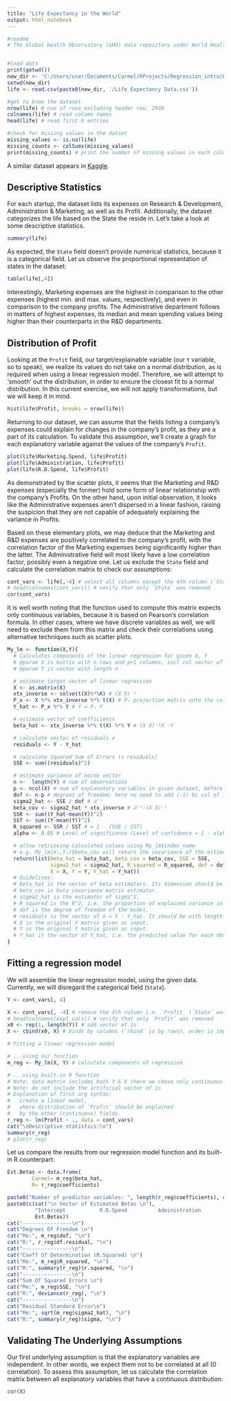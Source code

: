 ```yaml
---
title: "Life Expectancy in the World"
output: html_notebook
---
```



```r
#readme
# The Global Health Observatory (GHO) data repository under World Health Organization (WHO) keeps track of the health status as well as many other related factors for all countries. The datasets are made available to public for the purpose of health data analysis. The dataset related to life expectancy, health factors for 193 countries has been collected from the same WHO data repository website and its corresponding economic data was collected from United Nation website.


#load data
print(getwd())
new_dir <- 'C:/Users/user/Documents/Carmel/RProjects/Regression_intro/Life Expectancy'
setwd(new_dir)
life <- read.csv(paste0(new_dir, '/Life Expectancy Data.csv'))

#get to know the dataset
nrow(life) # num of rows excluding header row, 2938
colnames(life) # read column names
head(life) # read first 6 entries

#check for missing values in the datset
missing_values <- is.na(life)
missing_counts <- colSums(missing_values)
print(missing_counts) # print the number of missing values in each column

```
A similar dataset appears in [Kaggle](https://www.kaggle.com/datasets/mosesmoncy/50-startup-prediction).

## Descriptive Statistics
For each startup, the dataset lists its expenses on Research & Development, Administration & Marketing, as well as its Profit. Additionally, the dataset categorizes the life based on the State the reside in.
Let's take a look at some descriptive statistics.
```r
summary(life)
```

As expected, the `State` field doesn't provide numerical statistics, because it is a categorical field.
Let us observe the proportional representation of states in the dataset:
```r
table(life[,4])
```

Interestingly, Marketing expenses are the highest in comparison to the other expenses (highest min. and max. values, respectively), and even in comparison to the company profits.
The Administrative department follows in matters of highest expenses, its median and mean spending values being higher than their counterparts in the R&D departments.

## Distribution of Profit
Looking at the `Profit` field, our target/explainable variable (our `Y` variable, so to speak), we realize its values do not take on a normal distribution, as is required when using a linear regression model. Therefore, we will attempt to 'smooth' out the distribution, in order to ensure the closest fit to a normal distribution. In this current exercise, we will not apply transformations, but we will keep it in mind.

```r
hist(life$Profit, breaks = nrow(life))
```

Returning to our dataset, we can assume that the fields listing a company's expenses could explain for changes in the company's profit, as they are a part of its calculation. To validate this assumption, we'll create a graph for each explanatory variable against the values of the company's `Profit`.
```r
plot(life$Marketing.Spend, life$Profit)
plot(life$Administration, life$Profit)
plot(life$R.D.Spend, life$Profit)
```

As demonstrated by the scatter plots, it seems that the Marketing and R&D expenses (especially the former) hold some form of linear relationship with the company's Profits. On the other hand, upon initial observation, it looks like the Administrative expenses aren't dispersed in a linear fashion, raising the suspicion that they are not capable of adequately explaining the variance in Profits.

Based on these elementary plots, we may deduce that the Marketing and R&D expenses are positively correlated to the company's profit, with the correlation factor of the Marketing expenses being significantly higher than the latter. The Administrative field will most likely have a low correlation factor, possibly even a negative one. Let us exclude the `State` field and calculate the correlation matrix to check our assumptions:

```r
cont_vars <- life[,-4] # select all columns except the 4th column (`State`)
# head(colnames(cont_vars)) # verify that only `State` was removed
cor(cont_vars)
```

It is well worth noting that the function used to compute this matrix expects only continuous variables, because it is based on Pearson's correlation formula. In other cases, where we have discrete variables as well, we will need to exclude them from this matrix and check their correlations using alternative techniques such as scatter plots.

```r
My_lm <- function(X,Y){
  # Calculates components of the linear regression for given X, Y
  # @param X is matrix with n rows and p+1 columns, incl col vector of 1s
  # @param Y is vector with length n

  # estimate target vector of linear regression
  X <- as.matrix(X)
  xtx_inverse <- solve(t(X)%*%X) # (X ⷮX)⁻¹
  P_x <- X %*% xtx_inverse %*% t(X) # Pₓ projection matrix onto the colspace of X
  Y_hat <- P_x %*% Y # Ŷ = Pₓ Y

  # estimate vector of coefficients
  beta_hat <- xtx_inverse %*% t(X) %*% Y # (X ⷮX)⁻¹X ⷮ·Y

  # calculate vector of residuals ⅇ
  residuals <- Y - Y_hat

  # calculate Squared Sum of Errors (ⅇ residuals)
  SSE <- sum((residuals)^2)

  # estimate variance of noise vector
  n <-  length(Y) # num of observations
  p <- ncol(X) # num of explanatory variables in given dataset, before excluding any fields
  dof <- n-p # degrees of freedom; here no need to add (-1) bc col of 1s has been pre-excluded
  sigma2_hat <- SSE / dof # σ᷍ ²
  beta_cov <- sigma2_hat * xtx_inverse # σ᷍ ²·(X ⷮX)⁻¹
  SSR <- sum((Y_hat-mean(Y))^2)
  SST <- sum((Y-mean(Y))^2)
  R_squared <- SSR / SST # = 1 - (SSE / SST)
  alpha <- 0.05 # Level of significance (Level of confidence = 1 - alpha)

  # allow retrieving calculated values using My_lm$index_name
  # e.g. My_lm(X₁,Y₁)$beta_cov will return the covariance of the estimated beta for (X₁, Y₁)
  return(list(beta_hat = beta_hat, beta_cov = beta_cov, SSE = SSE,
              sigma2_hat = sigma2_hat, R_squared = R_squared, dof = dof, residuals = residuals,
              X = X, Y = Y, Y_hat = Y_hat))
  # Guidelines:
  # beta_hat is the vector of beta estimators. Its dimension should be equal to the column dimension of X.
  # beta_cov is beta covariance matrix estimator.
  # sigma2_hat is the estimator of sigma^2.
  # R_squared is the R^2, i.e. the proportion of explained variance in the model.
  # dof is the degree of freedom of the model.
  # residuals is the vector of e = Y - Y_hat. It should be with length n.
  # X is the original X matrix given as input.
  # Y is the original Y matrix given as input.
  # Y_hat it the vector of Y_hat, i.e. the predicted value for each observation. It should be with length n.
}
```

## Fitting a regression model
We will assemble the linear regression model, using the given data.
Currently, we will disregard the categorical field (`State`).
```r

Y <- cont_vars[, 4]

X <- cont_vars[, -4] # remove the 4th column i.e. `Profit` (`State` was already removed)
# head(colnames(expl_vars)) # verify that only `Profit` was removed
x0 <- rep(1, length(Y)) # add vector of 1s
X <- cbind(x0, X) # binds by columns (`rbind` is by rows), order is important

# Fitting a linear regression model

# ...using our function
m_reg <- My_lm(X, Y) # calculate components of regression

# ...using built-in R function
# Note: data matrix includes both Y & X (here we chose only continuous explanatory variables)
# Note: do not include the artificial vector of 1s
# Explanation of first arg syntax:
#   create a linear model,
#   where distribution of `Profit` should be explained
#   by the other (continuous) fields.
r_reg <- lm(Profit ~ ., data = cont_vars)
cat("\nDescriptive statistics:\n")
summary(r_reg)
# plot(r_reg)
```

Let us compare the results from our regression model function and its built-in R counterpart.

```r
Est.Betas <- data.frame(
        Carmel= m_reg$beta_hat,
        R= r_reg$coefficients)

paste0("Number of predictor variables: ", length(r_reg$coefficients), cat("\n"))
paste0(c(cat("\n Vector of Estimated Betas \n"),
         "Intercept           R.D.Spend          Administration          Marketing.Spend",
         Est.Betas))
cat("----------------\n")
cat("Degrees Of Freedom \n")
cat("Me:", m_reg$dof, "\n")
cat("R:", r_reg$df.residual, "\n")
cat("----------------\n")
cat("Coeff Of Determination (R.Squared) \n")
cat("Me:", m_reg$R_squared, "\n")
cat("R:", summary(r_reg)$r.squared, "\n")
cat("----------------\n")
cat("Sum Of Squared Errors \n")
cat("Me:", m_reg$SSE, "\n")
cat("R:", deviance(r_reg), "\n")
cat("----------------\n")
cat("Residual Standard Error\n")
cat("Me:", sqrt(m_reg$sigma2_hat), "\n")
cat("R:", summary(r_reg)$sigma, "\n")
```

## Validating The Underlying Assumptions
Our first underlying assumption is that the explanatory variables are independent. In other words, we expect them not to be correlated at all (0 correlation). To assess this assumption, let us calculate the correlation matrix between all explanatory variables that have a continuous distribution:

```r
cor(X)
```









